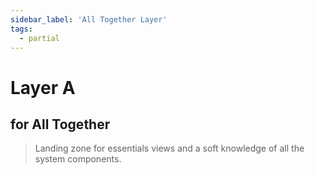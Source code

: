 ```yaml
---
sidebar_label: 'All Together Layer'
tags:
  - partial
---
```


# Layer A
## for All Together

> Landing zone for essentials views and a soft knowledge of all the system components.
  


